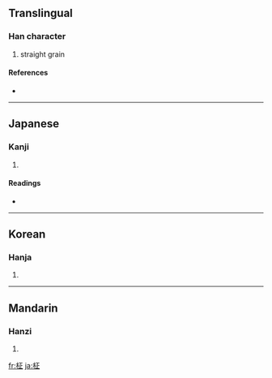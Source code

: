 {{see|柩}}
==Translingual==

===Han character===
{{Han char|rn=75|rad=木|as=05|sn=9|four=|canj=木一卜一 (DMYM)}}

# straight grain

====References====
* {{Han ref|kx=0521.121|dkj=14675|hdz=21176.110|uh=67FE|ud=26622}}

----

==Japanese==

===Kanji===
{{ja-kanji|grade=|rs=木05}}

# {{defn|Japanese}}

====Readings====
* {{ja-readings|on=[[きゅう]] (kyū)|kun=[[まさ]] (masa)}}

----

==Korean==

===Hanja===
{{ko-hanja|hangeul=[[구]], [[정]]|eumhun=|rv=gu, jeong|mr=ku, chŏng|y=kwu, ceng}}

# {{defn|Korean}}

----

==Mandarin==

===Hanzi===
{{cmn-hanzi|pin=[[cè]] ([[ce4]]), [[jiù]] ([[jiu4]]), [[shà]] ([[sha4]]), [[shān]] ([[shan1]])|wg=ts'e<sup>4</sup>, chiu<sup>4</sup>, sha<sup>4</sup>, shan<sup>1</sup>}}

# {{defn|Mandarin}}

[[fr:柾]]
[[ja:柾]]